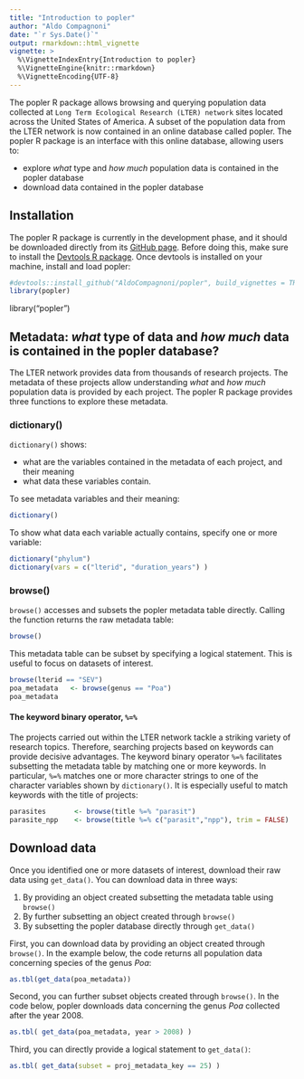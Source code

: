 ```yaml
---
title: "Introduction to popler"
author: "Aldo Compagnoni"
date: "`r Sys.Date()`"
output: rmarkdown::html_vignette
vignette: >
  %\VignetteIndexEntry{Introduction to popler}
  %\VignetteEngine{knitr::rmarkdown}
  %\VignetteEncoding{UTF-8}
---
```


The popler R package allows browsing and querying population data collected at `Long Term Ecological Research (LTER) network` sites located across the United States of America. A subset of the population data from the LTER network is now contained in an online database called popler. The popler R package is an interface with this online database, allowing users to:

- explore *what* type and *how much* population data is contained in the popler database
- download data contained in the popler database


## Installation

The popler R package is currently in the development phase, and it should be downloaded directly from its [GitHub page](https://github.com/AldoCompagnoni/popler). Before doing this, make sure to install the [Devtools R package](https://cran.r-project.org/web/packages/devtools/README.html). Once devtools is installed on your machine, install and load popler:

```r
#devtools::install_github("AldoCompagnoni/popler", build_vignettes = TRUE)
library(popler)
```

library("popler")

## Metadata: *what* type of data and *how much* data is contained in the popler database?

The LTER network provides data from thousands of research projects. The metadata of these projects allow understanding *what* and *how much* population data is provided by each project. The popler R package provides three functions to explore these metadata.

### dictionary()

`dictionary()` shows:

- what are the variables contained in the metadata of each project, and their meaning 
- what data these variables contain.

To see metadata variables and their meaning:  

```r
dictionary()
```

To show what data each variable actually contains, specify one or more variable:

```r
dictionary("phylum")
dictionary(vars = c("lterid", "duration_years") )
```

### browse()

`browse()` accesses and subsets the popler metadata table directly. Calling the function returns the raw metadata table:

```r
browse()
```

This metadata table can be subset by specifying a logical statement. This is useful to focus on datasets of interest.

```r
browse(lterid == "SEV")
poa_metadata   <- browse(genus == "Poa")
poa_metadata
```

#### The keyword binary operator, `%=%`

The projects carried out within the LTER network tackle a striking variety of research topics. Therefore, searching projects based on keywords can provide decisive advantages. The keyword binary operator `%=%` facilitates subsetting the metadata table by matching one or more keywords. In particular, `%=%` matches one or more character strings to one of the character variables shown by `dictionary()`. It is especially useful to match keywords with the title of projects:

```r
parasites       <- browse(title %=% "parasit")
parasite_npp    <- browse(title %=% c("parasit","npp"), trim = FALSE)
```

## Download data

Once you identified one or more datasets of interest, download their raw data using `get_data()`. You can download data in three ways:

1. By providing an object created subsetting the metadata table using `browse()` 
1. By further subsetting an object created through `browse()`
1. By subsetting the popler database directly through `get_data()`

First, you can download data by providing an object created through `browse()`. In the example below, the code returns all population data concerning species of the genus *Poa*: 

```r
as.tbl(get_data(poa_metadata))
```

Second, you can further subset objects created through `browse()`. In the code below, popler downloads data concerning the genus *Poa* collected after the year 2008.

```r
as.tbl( get_data(poa_metadata, year > 2008) )
```

Third, you can directly provide a logical statement to `get_data()`:

```r
as.tbl( get_data(subset = proj_metadata_key == 25) )
```
